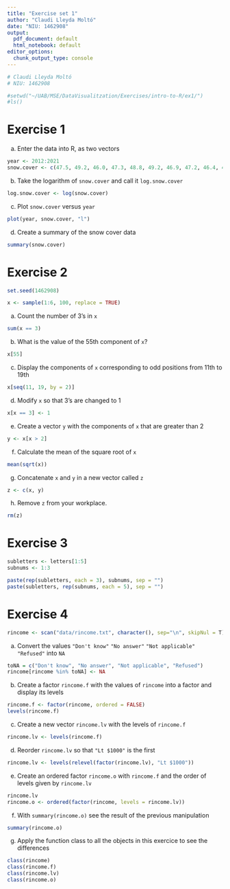 ```yaml
---
title: "Exercise set 1"
author: "Claudi Lleyda Moltó"
date: "NIU: 1462908"
output:
  pdf_document: default
  html_notebook: default
editor_options:
  chunk_output_type: console
---
```

```r
# Claudi Lleyda Moltó
# NIU: 1462908

#setwd("~/UAB/MSE/DataVisualitzation/Exercises/intro-to-R/ex1/")
#ls()
```

Exercise 1
==========

(a) Enter the data into R, as two vectors

```r
year <- 2012:2021
snow.cover <- c(47.5, 49.2, 46.0, 47.3, 48.8, 49.2, 46.9, 47.2, 46.4, 46.8)
```

(b) Take the logarithm of `snow.cover` and call it `log.snow.cover`

```r
log.snow.cover <- log(snow.cover)
```

(c) Plot `snow.cover` versus `year`

```r
plot(year, snow.cover, "l")
```

(d) Create a summary of the snow cover data

```r
summary(snow.cover)
```

Exercise 2
==========

```r
set.seed(1462908)

x <- sample(1:6, 100, replace = TRUE)
```

(a) Count the number of 3’s in `x`

```r
sum(x == 3)
```

(b) What is the value of the 55th component of `x`?

```r
x[55]
```

(c) Display the components of `x` corresponding to odd positions from 11th to 19th

```r
x[seq(11, 19, by = 2)]
```

(d) Modify `x` so that 3’s are changed to 1

```r
x[x == 3] <- 1
```

(e) Create a vector `y` with the components of `x` that are greater than 2

```r
y <- x[x > 2]
````

(f) Calculate the mean of the square root of `x`

```r
mean(sqrt(x))
```

(g) Concatenate `x` and `y` in a new vector called `z`

```r
z <- c(x, y)
```

(h) Remove `z` from your workplace.

```r
rm(z)
```

Exercise 3
==========

```r
subletters <- letters[1:5]
subnums <- 1:3

paste(rep(subletters, each = 3), subnums, sep = "")
paste(subletters, rep(subnums, each = 5), sep = "")
```

Exercise 4
==========

```r
rincome <- scan("data/rincome.txt", character(), sep="\n", skipNul = T)
```

(a) Convert the values `"Don't know"` `"No answer"` `"Not applicable"` `"Refused"` into `NA`

```r
toNA = c("Don't know", "No answer", "Not applicable", "Refused")
rincome[rincome %in% toNA] <- NA
```

(b) Create a factor `rincome.f` with the values of `rincome` into a factor and display its levels

```r
rincome.f <- factor(rincome, ordered = FALSE)
levels(rincome.f)
```

(c) Create a new vector `rincome.lv` with the levels of `rincome.f`

```r
rincome.lv <- levels(rincome.f)
```

(d) Reorder `rincome.lv` so that `"Lt $1000"` is the first

```r
rincome.lv <- levels(relevel(factor(rincome.lv), "Lt $1000"))
```

(e) Create an ordered factor `rincome.o` with `rincome.f` and the order of levels given by `rincome.lv`

```r
rincome.lv
rincome.o <- ordered(factor(rincome, levels = rincome.lv))
```

(f) With `summary(rincome.o)` see the result of the previous manipulation

```r
summary(rincome.o)
```

(g) Apply the function class to all the objects in this exercice to see the differences

```r
class(rincome)
class(rincome.f)
class(rincome.lv)
class(rincome.o)
```
